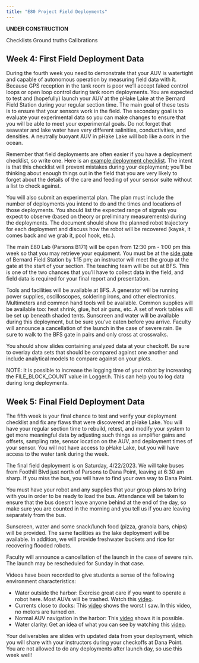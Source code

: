 ```yaml
---
title: "E80 Project Field Deployments"
---
```


**UNDER CONSTRUCTION**

Checklists
Ground truths
Calibrations

## Week 4: First Field Deployment Data

During the fourth week you need to demonstrate that your AUV is watertight and capable of autonomous operation by measuring field data with it. Because GPS reception in the tank room is poor we'll accept faked control loops or open loop control during tank room deployments. You are expected to test and (hopefully) launch your AUV at the pHake Lake at the Bernard Field Station during your regular section time. The main goal of these tests is to ensure that your sensors work in the field. The secondary goal is to evaluate your experimental data so you can make changes to ensure that you will be able to meet your experimental goals. Do not forget that seawater and lake water have very different salinities, conductivities, and densities. A neutrally buoyant AUV in pHake Lake will bob like a cork in the ocean.

Remember that field deployments are often easier if you have a deployment checklist, so write one. Here is an [example deployment checklist](https://drive.google.com/open?id=1MWqGn4acs9HfsRtGSR8tZrp-E_IN6IH4). The intent is that this checklist will prevent mistakes during your deployment; you'll be thinking about enough things out in the field that you are very likely to forget about the details of the care and feeding of your sensor suite without a list to check against. 

You will also submit an experimental plan. The plan must include the number of deployments you intend to do and the times and locations of those deployments. You should list the expected range of signals you expect to observe (based on theory or preliminary measurements) during the deployments. The document should show the planned robot trajectory for each deployment and discuss how the robot will be recovered (kayak, it comes back and we grab it, pool hook, etc.). 

The main E80 Lab (Parsons B171) will be open from 12:30 pm - 1:00 pm this week so that you may retrieve your equipment. You must be at the [side gate](https://drive.google.com/file/d/1wdGyp2_50KINmBhqCJby9zoKUE3Mr1cf/view?usp=sharing) of Bernard Field Station by 1:15 pm; an instructor will meet the group at the gate at the start of your section.  The teaching team will be out at BFS. This is one of the two chances that you'll have to collect data in the field, and field data is required for your final report and presentation. 

Tools and facilities will be available at BFS. A generator will be running power supplies, oscilloscopes, soldering irons, and other electronics. Multimeters and common hand tools will be available. Common supplies will be available too: heat shrink, glue, hot air guns, etc. A set of work tables will be set up beneath shaded tents. Sunscreen and water will be available during this deployment, but be sure you've eaten before you arrive. Faculty will announce a cancellation of the launch in the case of severe rain. Be sure to walk to the BFS gate in pairs and only cross at crosswalks.

You should show slides containing analyzed data at your checkoff. Be sure to overlay data sets that should be compared against one another and include analytical models to compare against on your plots.

NOTE: It is possible to increase the logging time of your robot by increasing the FILE_BLOCK_COUNT value in Logger.h. This can help you to log data during long deployments.


## Week 5: Final Field Deployment Data

The fifth week is your final chance to test and verify your deployment checklist and fix any flaws that were discovered at pHake Lake. You will have your regular section time to rebuild, retest, and modify your system to get more meaningful data by adjusting such things as amplifier gains and offsets, sampling rate, sensor location on the AUV, and deployment times of your sensor. You will not have access to pHake Lake, but you will have access to the water tank during the week.

The final field deployment is on Saturday, 4/22/2023. We will take buses from Foothill Blvd just north of Parsons to Dana Point, leaving at 6:30 am sharp. If you miss the bus, you will have to find your own way to Dana Point.

You must have your robot and any supplies that your group plans to bring with you in order to be ready to load the bus. Attendance will be taken to ensure that the bus doesn't leave anyone behind at the end of the day, so make sure you are counted in the morning and you tell us if you are leaving separately from the bus.

Sunscreen, water and some snack/lunch food (pizza, granola bars, chips) will be provided. The same facilities as the lake deployment will be available. In addition, we will provide freshwater buckets and rice for recovering flooded robots.

Faculty will announce a cancellation of the launch in the case of severe rain. The launch may be rescheduled for Sunday in that case.

Videos have been recorded to give students a sense of the following environment characteristics:


* Water outside the harbor: Exercise great care if you want to operate a robot here. Most AUVs will be trashed. Watch this [video](https://drive.google.com/file/d/0BwiB3SVueuOpV05GVWgtaV9tMFk/view?usp=sharing&resourcekey=0-01dqmgvU3OkorvewX5pyyw).
* Currents close to docks: This [video](https://drive.google.com/file/d/0BwiB3SVueuOpUmVjWnM2RUZ6OWM/view?usp=sharing&resourcekey=0-Gw-EZ0-FcsKywoIa2LI3lA) shows the worst I saw. In this video, no motors are turned on.
* Normal AUV navigation in the harbor: This [video](https://drive.google.com/file/d/0BwiB3SVueuOpa2oyTURlUVFmVkk/view?usp=sharing&resourcekey=0-3BT_e71MRrCcpbY7x37i3w) shows it is possible.
* Water clarity: Get an idea of what you can see by watching this [video](https://drive.google.com/file/d/1D0d_-GQWR-jZdyS6DVEm35iIVWuAI0Vb/view?usp=sharing).

Your deliverables are slides with updated data from your deployment, which you will share with your instructors during your checkoffs at Dana Point. You are not allowed to do any deployments after launch day, so use this week well!
